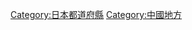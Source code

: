 {{Catnav|頁面分類|各種主題的頁面分類|按國家分類|各國行政區劃|日本行政區劃|日本都道府縣}}
{{catmore}}
{{日本行政區劃分類導航|}}
{{Commons category|Yamaguchi prefecture}}

{{DEFAULTSORT:Yamaguchi}}
[[Category:日本都道府縣|Category:日本都道府縣]]
[[Category:中國地方|Category:中國地方]]